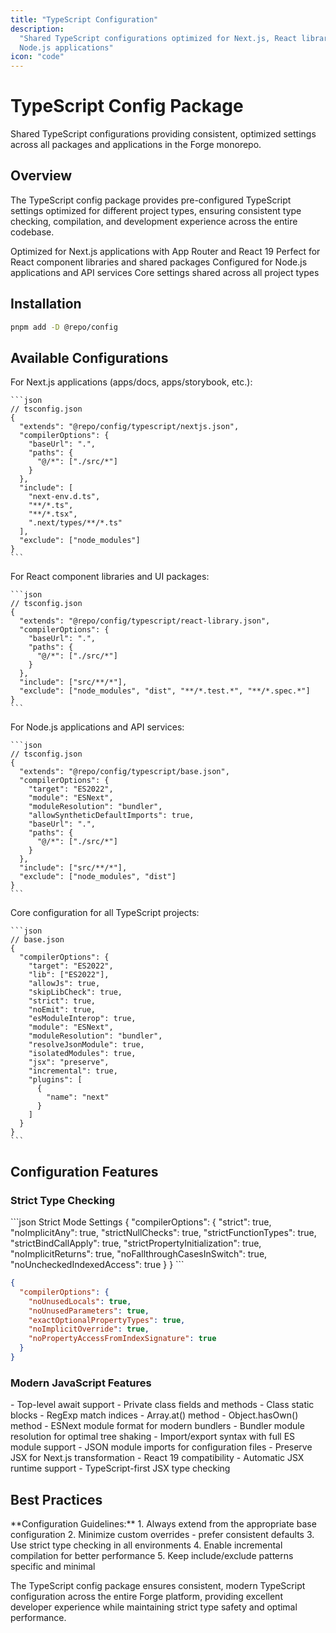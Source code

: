 ```yaml
---
title: "TypeScript Configuration"
description:
  "Shared TypeScript configurations optimized for Next.js, React libraries, and
  Node.js applications"
icon: "code"
---
```


# TypeScript Config Package

Shared TypeScript configurations providing consistent, optimized settings across
all packages and applications in the Forge monorepo.

## Overview

The TypeScript config package provides pre-configured TypeScript settings
optimized for different project types, ensuring consistent type checking,
compilation, and development experience across the entire codebase.

<CardGroup cols={2}>
  <Card title="Next.js Configuration" icon="react">
    Optimized for Next.js applications with App Router and React 19
  </Card>
  <Card title="React Library Configuration" icon="cube">
    Perfect for React component libraries and shared packages
  </Card>
  <Card title="Node.js Configuration" icon="server">
    Configured for Node.js applications and API services
  </Card>
  <Card title="Base Configuration" icon="foundation">
    Core settings shared across all project types
  </Card>
</CardGroup>

## Installation

```bash
pnpm add -D @repo/config
```

## Available Configurations

<Tabs>
  <Tab title="Next.js Apps">
    For Next.js applications (apps/docs, apps/storybook, etc.):
    
    ```json
    // tsconfig.json
    {
      "extends": "@repo/config/typescript/nextjs.json",
      "compilerOptions": {
        "baseUrl": ".",
        "paths": {
          "@/*": ["./src/*"]
        }
      },
      "include": [
        "next-env.d.ts",
        "**/*.ts",
        "**/*.tsx",
        ".next/types/**/*.ts"
      ],
      "exclude": ["node_modules"]
    }
    ```
  </Tab>
  
  <Tab title="React Libraries">
    For React component libraries and UI packages:
    
    ```json
    // tsconfig.json
    {
      "extends": "@repo/config/typescript/react-library.json",
      "compilerOptions": {
        "baseUrl": ".",
        "paths": {
          "@/*": ["./src/*"]
        }
      },
      "include": ["src/**/*"],
      "exclude": ["node_modules", "dist", "**/*.test.*", "**/*.spec.*"]
    }
    ```
  </Tab>
  
  <Tab title="Node.js Services">
    For Node.js applications and API services:
    
    ```json
    // tsconfig.json
    {
      "extends": "@repo/config/typescript/base.json",
      "compilerOptions": {
        "target": "ES2022",
        "module": "ESNext",
        "moduleResolution": "bundler",
        "allowSyntheticDefaultImports": true,
        "baseUrl": ".",
        "paths": {
          "@/*": ["./src/*"]
        }
      },
      "include": ["src/**/*"],
      "exclude": ["node_modules", "dist"]
    }
    ```
  </Tab>
  
  <Tab title="Base Config">
    Core configuration for all TypeScript projects:
    
    ```json
    // base.json
    {
      "compilerOptions": {
        "target": "ES2022",
        "lib": ["ES2022"],
        "allowJs": true,
        "skipLibCheck": true,
        "strict": true,
        "noEmit": true,
        "esModuleInterop": true,
        "module": "ESNext",
        "moduleResolution": "bundler",
        "resolveJsonModule": true,
        "isolatedModules": true,
        "jsx": "preserve",
        "incremental": true,
        "plugins": [
          {
            "name": "next"
          }
        ]
      }
    }
    ```
  </Tab>
</Tabs>

## Configuration Features

### Strict Type Checking

<CodeGroup>
```json Strict Mode Settings
{
  "compilerOptions": {
    "strict": true,
    "noImplicitAny": true,
    "strictNullChecks": true,
    "strictFunctionTypes": true,
    "strictBindCallApply": true,
    "strictPropertyInitialization": true,
    "noImplicitReturns": true,
    "noFallthroughCasesInSwitch": true,
    "noUncheckedIndexedAccess": true
  }
}
```

```json Additional Checks
{
  "compilerOptions": {
    "noUnusedLocals": true,
    "noUnusedParameters": true,
    "exactOptionalPropertyTypes": true,
    "noImplicitOverride": true,
    "noPropertyAccessFromIndexSignature": true
  }
}
```

</CodeGroup>

### Modern JavaScript Features

<AccordionGroup>
  <Accordion title="ES2022 Target" icon="javascript">
    - Top-level await support - Private class fields and methods - Class static blocks - RegExp
    match indices - Array.at() method - Object.hasOwn() method
  </Accordion>

<Accordion title="Module System" icon="puzzle">
  - ESNext module format for modern bundlers - Bundler module resolution for
  optimal tree shaking - Import/export syntax with full ES module support - JSON
  module imports for configuration files
</Accordion>

  <Accordion title="JSX Support" icon="react">
    - Preserve JSX for Next.js transformation - React 19 compatibility - Automatic JSX runtime
    support - TypeScript-first JSX type checking
  </Accordion>
</AccordionGroup>

## Best Practices

<Note>
  **Configuration Guidelines:** 1. Always extend from the appropriate base
  configuration 2. Minimize custom overrides - prefer consistent defaults 3. Use
  strict type checking in all environments 4. Enable incremental compilation for
  better performance 5. Keep include/exclude patterns specific and minimal
</Note>

The TypeScript config package ensures consistent, modern TypeScript
configuration across the entire Forge platform, providing excellent developer
experience while maintaining strict type safety and optimal performance.
